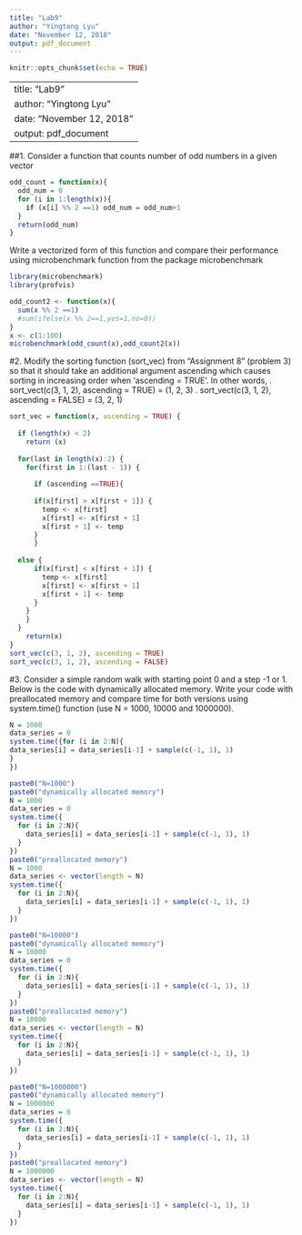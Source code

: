---
title: "Lab9"
author: "Yingtong Lyu"
date: "November 12, 2018"
output: pdf_document
---

```{r setup, include=FALSE}
knitr::opts_chunk$set(echo = TRUE)
```

---
title: "Lab9"
author: "Yingtong Lyu"
date: "November 12, 2018"
output: pdf_document
---


##1. Consider a function that counts number of odd numbers in a given vector
```{r}
odd_count = function(x){
  odd_num = 0
  for (i in 1:length(x)){
    if (x[i] %% 2 ==1) odd_num = odd_num+1
  }
  return(odd_num)
}
```

Write a vectorized form of this function and compare their performance using microbenchmark function from the package microbenchmark
```{r}
library(microbenchmark)
library(profvis)
```

```{r}
odd_count2 <- function(x){
  sum(x %% 2 ==1)
  #sum(ifelse(x %% 2==1,yes=1,no=0))
}
x <- c(1:100)
microbenchmark(odd_count(x),odd_count2(x))
```
#2. Modify the sorting function (sort_vec) from "Assignment 8" (problem 3) so that it should take an additional argument ascending which causes sorting in increasing order when 'ascending = TRUE'. In other words,
. sort_vect(c(3, 1, 2), ascending = TRUE) = (1, 2, 3)
. sort_vect(c(3, 1, 2), ascending = FALSE) = (3, 2, 1)

```{r}
sort_vec = function(x, ascending = TRUE) {
    
  if (length(x) < 2) 
    return (x)
  
  for(last in length(x):2) {
    for(first in 1:(last - 1)) {
      
      if (ascending ==TRUE){
        
      if(x[first] > x[first + 1]) {
        temp <- x[first]
        x[first] <- x[first + 1]
        x[first + 1] <- temp
      }
      }
      
  else {
      if(x[first] < x[first + 1]) {
        temp <- x[first]
        x[first] <- x[first + 1]
        x[first + 1] <- temp
      }
    }
    }
  }
    return(x)
}
sort_vec(c(3, 1, 2), ascending = TRUE)
sort_vec(c(3, 1, 2), ascending = FALSE)

```


#3. Consider a simple random walk with starting point 0 and a step -1 or 1. Below is the code with dynamically allocated memory. Write your code with preallocated memory and compare time for both versions using system.time() function (use N = 1000, 10000 and 1000000).
```{r}
N = 1000
data_series = 0
system.time({for (i in 2:N){
data_series[i] = data_series[i-1] + sample(c(-1, 1), 1)
}
})

```

```{r}
paste0("N=1000")
paste0("dynamically allocated memory")
N = 1000
data_series = 0 
system.time({
  for (i in 2:N){
    data_series[i] = data_series[i-1] + sample(c(-1, 1), 1) 
  }
})
paste0("preallocated memory")
N = 1000
data_series <- vector(length = N)
system.time({
  for (i in 2:N){
    data_series[i] = data_series[i-1] + sample(c(-1, 1), 1) 
  }
})

paste0("N=10000")
paste0("dynamically allocated memory")
N = 10000
data_series = 0 
system.time({
  for (i in 2:N){
    data_series[i] = data_series[i-1] + sample(c(-1, 1), 1) 
  }
})
paste0("preallocated memory")
N = 10000
data_series <- vector(length = N)
system.time({
  for (i in 2:N){
    data_series[i] = data_series[i-1] + sample(c(-1, 1), 1) 
  }
})

paste0("N=1000000")
paste0("dynamically allocated memory")
N = 1000000
data_series = 0 
system.time({
  for (i in 2:N){
    data_series[i] = data_series[i-1] + sample(c(-1, 1), 1) 
  }
})
paste0("preallocated memory")
N = 1000000
data_series <- vector(length = N)
system.time({
  for (i in 2:N){
    data_series[i] = data_series[i-1] + sample(c(-1, 1), 1) 
  }
})
```


